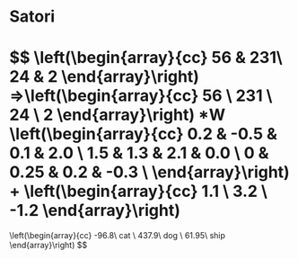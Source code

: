 # Satori

$$
\left(\begin{array}{cc}
56 & 231\\
24 & 2
\end{array}\right)
=>\left(\begin{array}{cc}
56 \\
231 \\
24 \\
2
\end{array}\right)
*W
\left(\begin{array}{cc}
0.2 & -0.5 & 0.1 & 2.0 \\
1.5 & 1.3 & 2.1 & 0.0 \\
0 & 0.25 & 0.2 & -0.3 \\
\end{array}\right)
+
\left(\begin{array}{cc}
1.1 \\
3.2 \\
-1.2
\end{array}\right)
=
\left(\begin{array}{cc}
-96.8\ cat \\
437.9\ dog \\
61.95\ ship
\end{array}\right)
$$

